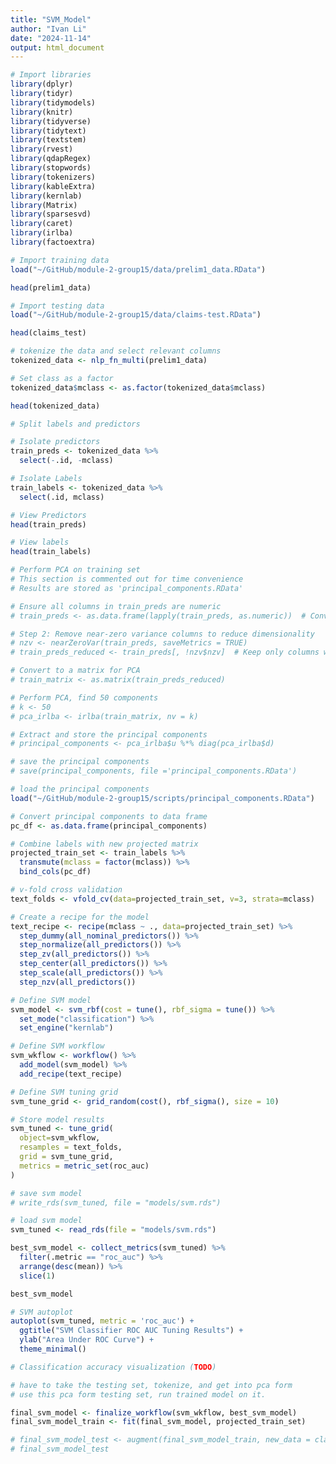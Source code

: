 ```yaml
---
title: "SVM_Model"
author: "Ivan Li"
date: "2024-11-14"
output: html_document
---
```


```r
# Import libraries
library(dplyr)
library(tidyr)
library(tidymodels)
library(knitr)
library(tidyverse)
library(tidytext)
library(textstem)
library(rvest)
library(qdapRegex)
library(stopwords)
library(tokenizers)
library(kableExtra)
library(kernlab)
library(Matrix)
library(sparsesvd)
library(caret)
library(irlba)
library(factoextra)
```


```r
# Import training data
load("~/GitHub/module-2-group15/data/prelim1_data.RData")

head(prelim1_data)
```

```r
# Import testing data
load("~/GitHub/module-2-group15/data/claims-test.RData")

head(claims_test)
```


```r
# tokenize the data and select relevant columns
tokenized_data <- nlp_fn_multi(prelim1_data)

# Set class as a factor
tokenized_data$mclass <- as.factor(tokenized_data$mclass)

head(tokenized_data)
```

```r
# Split labels and predictors

# Isolate predictors
train_preds <- tokenized_data %>%
  select(-.id, -mclass)

# Isolate Labels
train_labels <- tokenized_data %>%
  select(.id, mclass)

# View Predictors
head(train_preds)

# View labels
head(train_labels)
```


```r
# Perform PCA on training set
# This section is commented out for time convenience 
# Results are stored as 'principal_components.RData'

# Ensure all columns in train_preds are numeric
# train_preds <- as.data.frame(lapply(train_preds, as.numeric))  # Convert all columns to numeric

# Step 2: Remove near-zero variance columns to reduce dimensionality
# nzv <- nearZeroVar(train_preds, saveMetrics = TRUE)
# train_preds_reduced <- train_preds[, !nzv$nzv]  # Keep only columns with non-zero variance

# Convert to a matrix for PCA
# train_matrix <- as.matrix(train_preds_reduced)

# Perform PCA, find 50 components
# k <- 50 
# pca_irlba <- irlba(train_matrix, nv = k)

# Extract and store the principal components
# principal_components <- pca_irlba$u %*% diag(pca_irlba$d)
```

```r
# save the principal components
# save(principal_components, file ='principal_components.RData')
```

```r
# load the principal components
load("~/GitHub/module-2-group15/scripts/principal_components.RData")
```


```r
# Convert principal components to data frame
pc_df <- as.data.frame(principal_components)

# Combine labels with new projected matrix
projected_train_set <- train_labels %>%
  transmute(mclass = factor(mclass)) %>%
  bind_cols(pc_df)
```

```r
# v-fold cross validation
text_folds <- vfold_cv(data=projected_train_set, v=3, strata=mclass)
```


```r
# Create a recipe for the model
text_recipe <- recipe(mclass ~ ., data=projected_train_set) %>%
  step_dummy(all_nominal_predictors()) %>%  
  step_normalize(all_predictors()) %>% 
  step_zv(all_predictors()) %>%  
  step_center(all_predictors()) %>% 
  step_scale(all_predictors()) %>% 
  step_nzv(all_predictors()) 
```

```r
# Define SVM model
svm_model <- svm_rbf(cost = tune(), rbf_sigma = tune()) %>% 
  set_mode("classification") %>% 
  set_engine("kernlab")

# Define SVM workflow
svm_wkflow <- workflow() %>% 
  add_model(svm_model) %>% 
  add_recipe(text_recipe)

# Define SVM tuning grid
svm_tune_grid <- grid_random(cost(), rbf_sigma(), size = 10)

# Store model results
svm_tuned <- tune_grid(
  object=svm_wkflow,
  resamples = text_folds,
  grid = svm_tune_grid,
  metrics = metric_set(roc_auc)
)
```

```r
# save svm model
# write_rds(svm_tuned, file = "models/svm.rds")
```

```r
# load svm model
svm_tuned <- read_rds(file = "models/svm.rds")

best_svm_model <- collect_metrics(svm_tuned) %>%
  filter(.metric == "roc_auc") %>%
  arrange(desc(mean)) %>%
  slice(1)

best_svm_model
```

```r
# SVM autoplot
autoplot(svm_tuned, metric = 'roc_auc') + 
  ggtitle("SVM Classifier ROC AUC Tuning Results") + 
  ylab("Area Under ROC Curve") + 
  theme_minimal()
```


```r
# Classification accuracy visualization (TODO)

# have to take the testing set, tokenize, and get into pca form
# use this pca form testing set, run trained model on it.

final_svm_model <- finalize_workflow(svm_wkflow, best_svm_model)
final_svm_model_train <- fit(final_svm_model, projected_train_set)

# final_svm_model_test <- augment(final_svm_model_train, new_data = claims_test)
# final_svm_model_test
```
